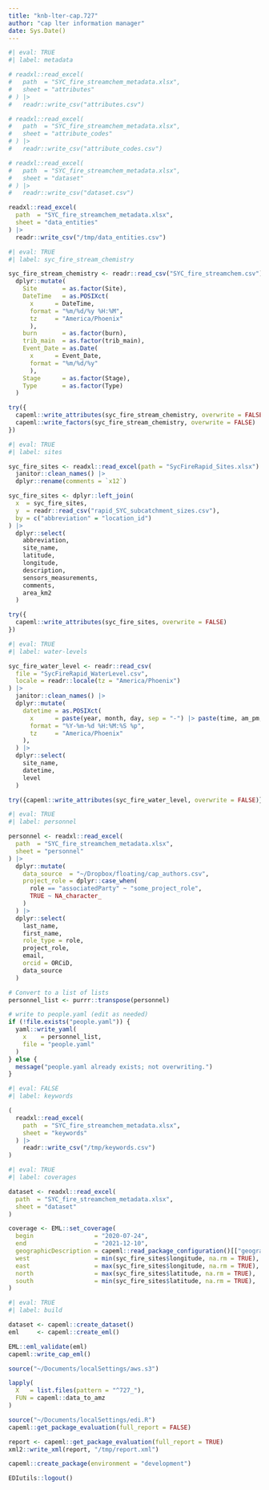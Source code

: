 ```yaml
---
title: "knb-lter-cap.727"
author: "cap lter information manager"
date: Sys.Date()
---
```


```r
#| eval: TRUE
#| label: metadata

# readxl::read_excel(
#   path  = "SYC_fire_streamchem_metadata.xlsx",
#   sheet = "attributes"
# ) |>
#   readr::write_csv("attributes.csv")

# readxl::read_excel(
#   path  = "SYC_fire_streamchem_metadata.xlsx",
#   sheet = "attribute_codes"
# ) |>
#   readr::write_csv("attribute_codes.csv")

# readxl::read_excel(
#   path  = "SYC_fire_streamchem_metadata.xlsx",
#   sheet = "dataset"
# ) |>
#   readr::write_csv("dataset.csv")

readxl::read_excel(
  path  = "SYC_fire_streamchem_metadata.xlsx",
  sheet = "data_entities"
) |>
  readr::write_csv("/tmp/data_entities.csv")
```

```r
#| eval: TRUE
#| label: syc_fire_stream_chemistry

syc_fire_stream_chemistry <- readr::read_csv("SYC_fire_streamchem.csv") |>
  dplyr::mutate(
    Site       = as.factor(Site),
    DateTime   = as.POSIXct(
      x      = DateTime,
      format = "%m/%d/%y %H:%M",
      tz     = "America/Phoenix"
      ),
    burn       = as.factor(burn),
    trib_main  = as.factor(trib_main),
    Event_Date = as.Date(
      x      = Event_Date,
      format = "%m/%d/%y"
      ),
    Stage      = as.factor(Stage),
    Type       = as.factor(Type)
  )

try({
  capeml::write_attributes(syc_fire_stream_chemistry, overwrite = FALSE)
  capeml::write_factors(syc_fire_stream_chemistry, overwrite = FALSE)
})

```

```r
#| eval: TRUE
#| label: sites

syc_fire_sites <- readxl::read_excel(path = "SycFireRapid_Sites.xlsx") |>
  janitor::clean_names() |>
  dplyr::rename(comments = `x12`)

syc_fire_sites <- dplyr::left_join(
  x  = syc_fire_sites,
  y  = readr::read_csv("rapid_SYC_subcatchment_sizes.csv"),
  by = c("abbreviation" = "location_id")
) |>
  dplyr::select(
    abbreviation,
    site_name,
    latitude,
    longitude,
    description,
    sensors_measurements,
    comments,
    area_km2
  )

try({
  capeml::write_attributes(syc_fire_sites, overwrite = FALSE)
})

```

```r
#| eval: TRUE
#| label: water-levels

syc_fire_water_level <- readr::read_csv(
  file = "SycFireRapid_WaterLevel.csv",
  locale = readr::locale(tz = "America/Phoenix")
) |>
  janitor::clean_names() |>
  dplyr::mutate(
    datetime = as.POSIXct(
      x      = paste(year, month, day, sep = "-") |> paste(time, am_pm, sep = " "),
      format = "%Y-%m-%d %H:%M:%S %p",
      tz     = "America/Phoenix"
    ),
  ) |>
  dplyr::select(
    site_name,
    datetime,
    level
  )

try({capeml::write_attributes(syc_fire_water_level, overwrite = FALSE)})

```

```r
#| eval: TRUE
#| label: personnel

personnel <- readxl::read_excel(
  path  = "SYC_fire_streamchem_metadata.xlsx",
  sheet = "personnel"
) |>
  dplyr::mutate(
    data_source  = "~/Dropbox/floating/cap_authors.csv",
    project_role = dplyr::case_when(
      role == "associatedParty" ~ "some_project_role",
      TRUE ~ NA_character_
    )
  ) |>
  dplyr::select(
    last_name,
    first_name,
    role_type = role,
    project_role,
    email,
    orcid = ORCiD,
    data_source
  )

# Convert to a list of lists
personnel_list <- purrr::transpose(personnel)

# write to people.yaml (edit as needed)
if (!file.exists("people.yaml")) {
  yaml::write_yaml(
    x    = personnel_list,
    file = "people.yaml"
  )
} else {
  message("people.yaml already exists; not overwriting.")
}

```


```r
#| eval: FALSE
#| label: keywords

(
  readxl::read_excel(
    path  = "SYC_fire_streamchem_metadata.xlsx",
    sheet = "keywords"
  ) |>
    readr::write_csv("/tmp/keywords.csv")
)
```


```r
#| eval: TRUE
#| label: coverages

dataset <- readxl::read_excel(
  path  = "SYC_fire_streamchem_metadata.xlsx",
  sheet = "dataset"
)

coverage <- EML::set_coverage(
  begin                 = "2020-07-24",
  end                   = "2021-12-10",
  geographicDescription = capeml::read_package_configuration()[["geographic_description"]],
  west                  = min(syc_fire_sites$longitude, na.rm = TRUE),
  east                  = max(syc_fire_sites$longitude, na.rm = TRUE),
  north                 = max(syc_fire_sites$latitude, na.rm = TRUE),
  south                 = min(syc_fire_sites$latitude, na.rm = TRUE),
)
```


```r
#| eval: TRUE
#| label: build

dataset <- capeml::create_dataset()
eml     <- capeml::create_eml()

EML::eml_validate(eml)
capeml::write_cap_eml()

source("~/Documents/localSettings/aws.s3")

lapply(
  X   = list.files(pattern = "^727_"),
  FUN = capeml::data_to_amz
)

source("~/Documents/localSettings/edi.R")
capeml::get_package_evaluation(full_report = FALSE)

report <- capeml::get_package_evaluation(full_report = TRUE)
xml2::write_xml(report, "/tmp/report.xml")

capeml::create_package(environment = "development")

EDIutils::logout()

```